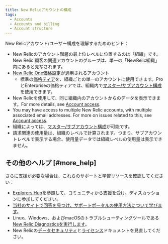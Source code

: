 ```yaml
---
title: New Relicアカウントの構成
tags:
  - Accounts
  - Accounts and billing
  - Account structure
---
```


New Relicアカウント/ユーザー構成を理解するためのヒント：

* New Relicのアカウント階層の最上位レベルに位置するのは「組織」です。New Relic 顧客の関連アカウントのグループは、単一の「NewRelic組織」内にあると見なされます。
* [New Relic One価格設定](/docs/accounts/accounts-billing/new-relic-one-pricing-users/pricing-billing)が適用されるアカウント
  * 標準の[価格ティア](https://newrelic.com/pricing)を、組織ごとの単一のアカウントに使用できます。ProとEnterpriseの価格ティアでは、組織内で[マスター/サブアカウント構成](/docs/accounts/install-new-relic/account-setup/manage-apps-or-users-sub-accounts)を使用できます。
* New Relicを使用して、同じ組織内のアカウントからのデータを表示できます。For more details, see [Account access](/docs/factors-affecting-access-features-data#account-access).
* You may have access to multiple New Relic accounts, with multiple associated email addresses. For more on issues related to this, see [Account access](/docs/factors-affecting-access-features-data#account-access).
* 組織によっては、[マスター/サブアカウント構成](/docs/accounts/install-new-relic/account-setup/manage-apps-or-users-sub-accounts)が可能です。
* 請求関連の使用量は、組織のレベルで計算されます。つまり、サブアカウントレベルで表示する場合、使用量データでは組織レベルの使用量は表示できません。

## その他のヘルプ [#more_help]

さらに支援が必要な場合は、これらのサポートと学習リソースを確認してください：

* [Explorers Hub](https://discuss.newrelic.com/)を参照して、コミュニティから支援を受け、ディスカッションに参加してください。
* [当社のサイトで回答を見つけ、サポートポータルの使用方法について学びます](/docs/using-new-relic/welcome-new-relic/get-started/find-help-use-support-portal)。
* Linux、Windows、およびmacOSのトラブルシューティングツールである[New Relic Diagnosticsを実行します](/docs/using-new-relic/cross-product-functions/troubleshooting/new-relic-diagnostics)。
* New Relicの[データセキュリティ](/docs/security)と[ライセンス](/docs/licenses)ドキュメントを見直してください。
